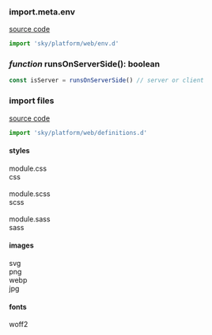 ### import.meta.env
[source code](env.d.ts)

```ts
import 'sky/platform/web/env.d'
```

### *function* runsOnServerSide(): boolean

```ts
const isServer = runsOnServerSide() // server or client 
```

### import files
[source code](definitions.d.ts)

```ts
import 'sky/platform/web/definitions.d'
```

#### styles
module.css\
css\
\
module.scss\
scss\
\
module.sass\
sass

#### images
svg\
png\
webp\
jpg

#### fonts
woff2

